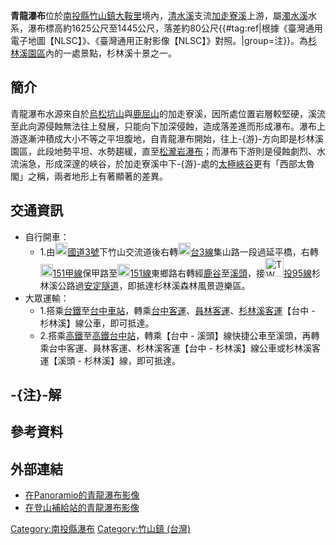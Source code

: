 {{Expand|time=2014-03-18T01:27:15+00:00}}
{{Infobox waterfall
| name = 青龍瀑布
| photo = 
| photo_width = 275
| photo_caption = 
| map = 
| map_width = 
| lat_d  = |lat_m  = |lat_s  = |lat_NS  = 
| long_d = |long_m = |long_s = |long_EW =
| region = 
| source = 
| coords_ref = {{coord|23|38|15.12|N|120|47|3.05|E|}}
| location = [[臺灣|臺灣]][[南投縣|南投縣]][[竹山鎮_(臺灣)|竹山鎮]]
| type = 
| elevation = 
| height = 80 公尺
| height_longest = 80 公尺
| number_drops = 1
| width = 
| average_width = 
| watercourse = [[濁水溪|濁水溪]] - [[清水溪|清水溪]] - [[加走寮溪|加走寮溪]]
| average_flow = 
| world_rank = 
}}
'''青龍瀑布'''位於[[南投縣|南投縣]][[竹山鎮_(臺灣)|竹山鎮]][[大鞍里|大鞍里]]境內，[[清水溪_(南投縣)|清水溪]]支流[[加走寮溪|加走寮溪]]上游，屬[[濁水溪|濁水溪]]水系，瀑布標高約1625公尺至1445公尺，落差約80公尺{{#tag:ref|根據《臺灣通用電子地圖【NLSC】》、《臺灣通用正射影像【NLSC】》對照。|group=注}}{{r|杉林溪}}{{r|嘉縣府}}{{r|陳哲三}}。為[[杉林溪森林遊樂區|杉林溪園區]]內的一處景點{{r|觀光局}}，杉林溪十景之一{{r|杉林溪}}。

==簡介==
青龍瀑布水源來自於[[烏松坑山|烏松坑山]]與[[鹿屈山|鹿屈山]]的加走寮溪，因所處位置岩層較堅硬，溪流至此向源侵蝕無法往上發展，只能向下加深侵蝕，造成落差進而形成瀑布。瀑布上游逐漸沖積成大小不等之平坦腹地，自青龍瀑布開始，往上-{游}-方向即是杉林溪園區，此段地勢平坦、水勢趨緩，直至[[松瀧岩瀑布|松瀧岩瀑布]]；而瀑布下游則是侵蝕劇烈、水流湍急，形成深邃的峽谷，於加走寮溪中下-{游}-處的[[太極峽谷|太極峽谷]]更有「西部太魯閣」之稱{{r|葉永祥}}，兩者地形上有著顯著的差異{{r|導覽手冊}}。

==交通資訊==
*自行開車：{{r|杉林溪}}
**1.由[[File:TWHW3.svg|20px]][[福爾摩沙高速公路|國道3號]]下竹山交流道後右轉[[File:TW_PHW3.svg|20px]][[台3線|台3線]]集山路一段過延平橋，右轉[[File:TW_CHW151a.svg|20px]][[縣道151號|151甲線]]保甲路至[[File:TW_CHW151.svg|20px]][[縣道151號|151線]]東鄉路右轉經[[鹿谷鄉|鹿谷]]至[[溪頭|溪頭]]，接[[File:TW_THWnt95.png|30px]][[投95線|投95線]]杉林溪公路過[[安定隧道|安定隧道]]，即抵達杉林溪森林風景遊樂區。
*大眾運輸：{{r|杉林溪}}
**1.搭乘[[台鐵|台鐵]]至[[台中車站|台中車站]]，轉乘[[台中客運|台中客運]]、[[員林客運|員林客運]]、[[杉林溪客運|杉林溪客運]]【台中 - 杉林溪】線公車，即可抵達。
**2.搭乘[[高鐵|高鐵]]至[[高鐵台中站|高鐵台中站]]，轉乘【台中 - 溪頭】線快捷公車至溪頭，再轉乘台中客運、員林客運、杉林溪客運【台中 - 杉林溪】線公車或杉林溪客運【溪頭 - 杉林溪】線，即可抵達。

== -{注}-解 ==
{{reflist|group=注}}

==參考資料==
{{reflist|2|refs=

<ref name="嘉縣府">{{cite book |title=《竹山鎮行政區域圖》(1：30,000)|publisher=內政部|language=zh-tw|isbn=986-00-3100-2|year=2005}}</ref>

<ref name="陳哲三">{{cite book |title=《竹山鎮志》|author=陳哲三|publisher=竹山鎮公所|language=zh-tw|isbn=957-01-0266-7|year=2001}}</ref>

<ref name="觀光局">{{cite news|url=http://taiwan.net.tw/m1.aspx?sNo=0001114&id=C100_247 |title=杉林溪森林生態渡假園區|publisher=交通部觀光局|accessdate=2013年12月14日 |language=zh-tw |date= }}</ref>

<ref name="杉林溪">{{cite news|url=http://www.goto307.com.tw/index.php |title=杉林溪森林風景遊樂區|publisher=杉林溪遊樂事業股份有限公司|accessdate=2010年7月4日 |language=zh-tw |date=2005年12月}}</ref>

<ref name="葉永祥">{{cite web|url=http://info.taipower.com.tw/TaipowerWeb//upload/files/7/p34.pdf|title=竹山加走寮溪探秘|author=葉永祥|publisher=台灣電力公司|accessdate=2010年7月4日|language=zh-tw|date=2005年12月|deadurl=yes|archiveurl=https://web.archive.org/web/20131213182802/http://info.taipower.com.tw/TaipowerWeb//upload/files/7/p34.pdf|archivedate=2013年12月13日|df=}}</ref>

<ref name="導覽手冊">{{cite news |title=杉林溪森林風景遊樂區導覽手冊 |publisher=杉林溪遊樂事業股份有限公司 |accessdate=2013年12月14日 |language=zh-tw |date= }}</ref>

}}

==外部連結==
*[https://web.archive.org/web/20150610200924/http://www.panoramio.com/photo/37501033 在Panoramio的青龍瀑布影像]
*[http://www.keepon.com.tw/UploadFile/FileData/692/8/ccea26c8-d97a-4d60-8eeb-68bf696dfb2f.JPG 在登山補給站的青龍瀑布影像]

{{台灣瀑布}}

[[Category:南投縣瀑布|Category:南投縣瀑布]]
[[Category:竹山鎮_(台灣)|Category:竹山鎮 (台灣)]]